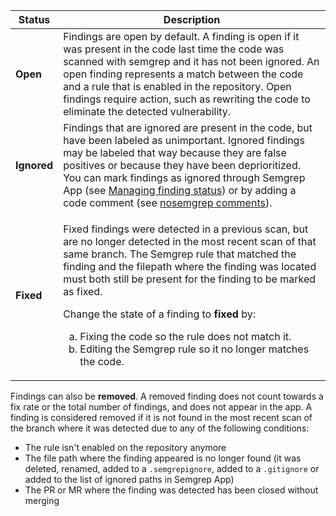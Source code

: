 | Status | Description |
| -----------  | ------------ |
| **Open** | Findings are open by default. A finding is open if it was present in the code last time the code was scanned with semgrep and it has not been ignored. An open finding represents a match between the code and a rule that is enabled in the repository. Open findings require action, such as rewriting the code to eliminate the detected vulnerability. |
| **Ignored** | Findings that are ignored are present in the code, but have been labeled as unimportant. Ignored findings may be labeled that way because they are false positives or because they have been deprioritized. You can mark findings as ignored through Semgrep App (see [Managing finding status](/semgrep-app/findings/#managing-finding-status-bulk-triage)) or by adding a code comment (see [nosemgrep comments](ignoring-files-folders-code/#reference-summary)). |
| **Fixed** | <p>Fixed findings were detected in a previous scan, but are no longer detected in the most recent scan of that same branch. The Semgrep rule that matched the finding and the filepath where the finding was located must both still be present for the finding to be marked as fixed. </p> <p> Change the state of a finding to **fixed** by: <ol type="a"><li>Fixing the code so the rule does not match it.</li><li>Editing the Semgrep rule so it no longer matches the code.</li></ol></p> |

Findings can also be **removed**. A removed finding does not count towards a fix rate or the total number of findings, and does not appear in the app. A finding is considered removed if it is not found in the most recent scan of the branch where it was detected due to any of the following conditions:

* The rule isn't enabled on the repository anymore 
* The file path where the finding appeared is no longer found (it was deleted, renamed, added to a `.semgrepignore`, added to a `.gitignore` or added to the list of ignored paths in Semgrep App)
* The PR or MR where the finding was detected has been closed without merging